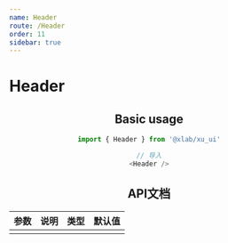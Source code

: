 ```yaml
---
name: Header
route: /Header
order: 11
sidebar: true
---
```



# Header

<Playground>
    <Header />
</Playground>

## Basic usage

``` js
import { Header } from '@xlab/xu_ui'

// 导入
<Header />
```

## API文档
|  参数  |  说明  |  类型  |  默认值  |
|  ---   |  ---  |  ---  |  ---  |
|||||
